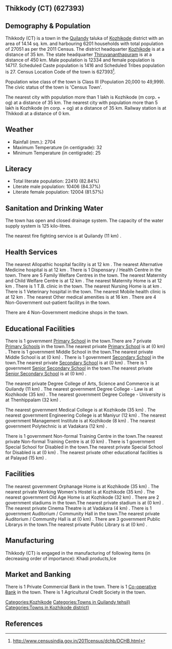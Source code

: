 {{Infobox settlement
| name=Thikkody (CT)
| native_name=
| native_name_lang=
| other_name=
| nickname=
| settlement_type=Town
| image_skyline=
| image_alt=
| image_caption=
| pushpin_map=India Kerala
| pushpin_label_position=right
| pushpin_map_alt=
| pushpin_map_caption=Location in Kerala, India
| latd=
| latm=
| lats=
| latNS=
| longd=
| longm=
| longs=
| longEW=
| coordinates_display=inline,title
| subdivision_type=Country
| subdivision_name={{flag|India}}
| subdivision_type1=[[States and territories of India|State]]
| subdivision_name1=Kerala 
| subdivision_type2=[[List of districts of India|District]]
| subdivision_name2=Kozhikode
| subdivision_type3=Tahsil
| subdivision_name3=Quilandy
| website=
| established_title=<!-- Established -->
| established_date=
| founder=
| named_for=
| government_type=
| governing_body=
| unit_pref=Metric
| area_footnotes=
| area_rank=
| area_total_km2=14.14
| elevation_footnotes=
| elevation_m=
| population_total=27051
| population_as_of=2011
| population_rank=
| population_density_km2=1913
| population_demonym=
| population_footnotes=
| demographics_type1=Languages=
| demographics1_title1=Official=
| demographics1_info1=[[Malayalam language|Malayalam]]
| timezone1=[[Indian Standard Time|IST]]
| utc_offset1==+5:30
| postal_code_type=[[Postal Index Number|PIN]]
| postal_code=
| area_code_type=Telephone code
| area_code=
| registration_plate=
| blank1_name_sec1=Nearest city
| blank1_info_sec1=[[Kozhikode (m corp. + og)]]
| blank2_name_sec1=[[Human sex ratio|Sex ratio]]
| blank2_info_sec1=1193
| blank3_name_sec1=Literacy
| blank3_info_sec1=82.84%
| blank1_name_sec2=[[2011 Census of India|2011 census]] code
| blank1_info_sec2=627393
| footnotes=
}}

== Thikkody (CT) (627393) ==

== Demography & Population ==

Thikkody (CT) is a town in the [[Quilandy]] taluka of [[Kozhikode]] district with an area of 14.14 sq. km. and harbouring 6201 households with total population of 27051 as per the 2011 Census. The district headquarter [[Kozhikode]] is at a distance of 35 km. The state headquarter [[Thiruvananthapuram]] is at a distance of 450 km. Male population is 12334 and female population is 14717. Scheduled Caste population is 1416 and Scheduled Tribes population is 27. Census Location Code of the town is 627393<ref>http://www.censusindia.gov.in/2011census/dchb/DCHB.html</ref>.

Population wise class of the town is Class III (Population 20,000 to 49,999).
The civic status of the town is 'Census Town'.

The nearest city with population more than 1 lakh is Kozhikode (m corp. + og) at a distance of 35 km. The nearest city with population more than 5 lakh is Kozhikode (m corp. + og) at a distance of 35 km. Railway station is at Thikkodi at a distance of 0 km.


== Weather ==  
* Rainfall (mm.): 2704 
* Maximum Temperature (in centigrade): 32
* Minimum Temperature (in centigrade): 25


== Literacy ==  
* Total literate population: 22410 (82.84%)
* Literate male population: 10406 (84.37%)
* Literate female population: 12004 (81.57%)


== Sanitation and Drinking Water ==  
The town has open and closed drainage system.
The capacity of the water supply system is 125 kilo-litres.

The nearest fire fighting service is at Quilandy (11 km) .


== Health Services ==
The nearest Allopathic hospital facility is at 12 km .
The nearest Alternative Medicine hospital is at 12 km .
There is 1 Dispensary / Health Centre in the town.
There are 5 Family Welfare Centres in the town.
The nearest Maternity and Child Welfare Centre is at 12 km .
The nearest Maternity Home is at 12 km .
There is 1 T.B. clinic in the town.
The nearest Nursing Home is at  km .
There is 1 Veterinary hospital in the town.
The nearest Mobile health clinic is at 12 km .
The nearest Other medical amenities is at 16 km .
There are 4 Non-Government out-patient facilitys in the town.


There are 4 Non-Government medicine shops in the town.


== Educational Facilities ==
There is 1 government [[Primary School]] in the town.There are 7 private [[Primary School]]s in the town.The nearest private [[Primary School]] is at  (0 km) .
There is 1 government Middle School in the town.The nearest private Middle School is at  (0 km) .
There is 1 government [[Secondary School]] in the town.The nearest private [[Secondary School]] is at  (0 km) .
There is 1 government [[Senior Secondary School]] in the town.The nearest private [[Senior Secondary School]] is at  (0 km) .
 
 
 
 
 
The nearest private Degree College of Arts, Science and Commerce is at Quilandy (11 km) .
The nearest government Degree College - Law is at Kozhikode (35 km) .
The nearest government Degree College - University is at Thenhippalam (32 km) .
 
The nearest government Medical College is at Kozhikode (35 km) .
The nearest government Engineering College is at Maniyur (12 km) .
The nearest government Management Institute is at Kozhikode (8 km) .
The nearest government Polytechnic is at Vadakara (12 km) .
 
There is 1 government Non-formal Training Centre in the town.The nearest private Non-formal Training Centre is at  (0 km) .
There is 1 government Special School for Disabled in the town.The nearest private Special School for Disabled is at  (0 km) .
The nearest private other educational facilities is at Palayad (15 km) .


== Facilities ==
The nearest government Orphanage Home is at Kozhikode (35 km) .
The nearest private Working Women's Hostel is at Kozhikode (35 km) .
The nearest government Old Age Home is at Kozhikode (32 km) .
There are 2 government stadiums in the town.The nearest private stadium is at  (0 km) .
The nearest private Cinema Theatre is at Vadakara (4 km) .
There is 1 government Auditorium / Community Hall in the town.The nearest private Auditorium / Community Hall is at  (0 km) .
There are 3 government Public Librarys in the town.The nearest private Public Library is at  (0 km) .


== Manufacturing ==
Thikkody (CT) is engaged in the manufacturing of following items (in decreasing order of importance): Khadi  products,Ice  


== Market and Banking ==

There is 1 Private Commercial Bank in the town.
There is 1 [[Co-operative Bank]] in the town.
There is 1 Agricultural Credit Society in the town.



[[Categories:Kozhikode]]
[[Categories:Towns in Quilandy tehsil)]]
[[Categories:Towns in Kozhikode district)]]


== References ==
{{Reflist}}


